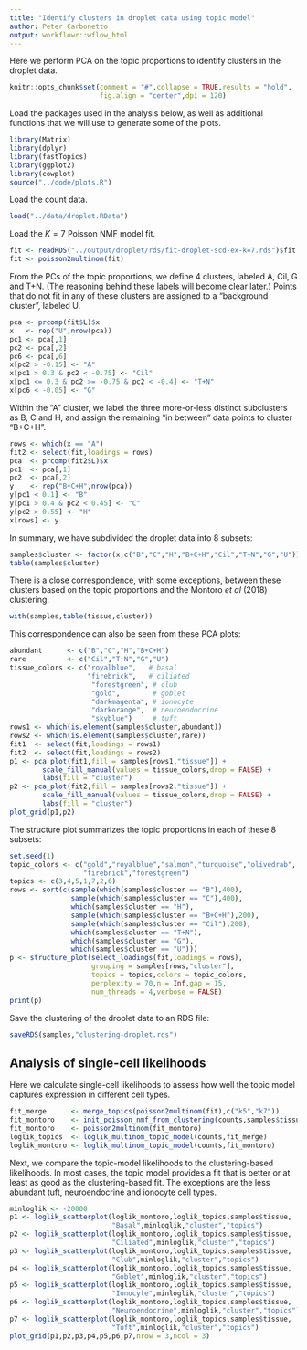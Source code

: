 ```yaml
---
title: "Identify clusters in droplet data using topic model"
author: Peter Carbonetto
output: workflowr::wflow_html
---
```


Here we perform PCA on the topic proportions to identify clusters in
the droplet data. 

```r
knitr::opts_chunk$set(comment = "#",collapse = TRUE,results = "hold",
                      fig.align = "center",dpi = 120)
```

Load the packages used in the analysis below, as well as additional
functions that we will use to generate some of the plots.

```r
library(Matrix)
library(dplyr)
library(fastTopics)
library(ggplot2)
library(cowplot)
source("../code/plots.R")
```

Load the count data.

```r
load("../data/droplet.RData")
```

Load the $K = 7$ Poisson NMF model fit.

```r
fit <- readRDS("../output/droplet/rds/fit-droplet-scd-ex-k=7.rds")$fit
fit <- poisson2multinom(fit)
```

From the PCs of the topic proportions, we define 4 clusters, labeled
A, Cil, G and T+N. (The reasoning behind these labels will become
clear later.)  Points that do not fit in any of these clusters are
assigned to a "background cluster", labeled U.

```r
pca <- prcomp(fit$L)$x
x   <- rep("U",nrow(pca))
pc1 <- pca[,1]
pc2 <- pca[,2]
pc6 <- pca[,6]
x[pc2 > -0.15] <- "A"
x[pc1 > 0.3 & pc2 < -0.75] <- "Cil"
x[pc1 <= 0.3 & pc2 >= -0.75 & pc2 < -0.4] <- "T+N"
x[pc6 < -0.05] <- "G"
```

Within the "A" cluster, we label the three more-or-less distinct
subclusters as B, C and H, and assign the remaining "in between" data
points to cluster "B+C+H".

```r
rows <- which(x == "A")
fit2 <- select(fit,loadings = rows)
pca  <- prcomp(fit2$L)$x
pc1  <- pca[,1]
pc2  <- pca[,2]
y    <- rep("B+C+H",nrow(pca))
y[pc1 < 0.1] <- "B"
y[pc1 > 0.4 & pc2 < 0.45] <- "C"
y[pc2 > 0.55] <- "H"
x[rows] <- y
```

In summary, we have subdivided the droplet data into 8 subsets:

```r
samples$cluster <- factor(x,c("B","C","H","B+C+H","Cil","T+N","G","U"))
table(samples$cluster)
```

There is a close correspondence, with some exceptions, between these
clusters based on the topic proportions and the Montoro *et al* (2018)
clustering:

```r
with(samples,table(tissue,cluster))
```

This correspondence can also be seen from these PCA plots:

```r
abundant      <- c("B","C","H","B+C+H")
rare          <- c("Cil","T+N","G","U")
tissue_colors <- c("royalblue",   # basal
                   "firebrick",   # ciliated
                    "forestgreen", # club
                    "gold",        # goblet
                    "darkmagenta", # ionocyte
                    "darkorange",  # neuroendocrine
                    "skyblue")     # tuft
rows1 <- which(is.element(samples$cluster,abundant))
rows2 <- which(is.element(samples$cluster,rare))
fit1  <- select(fit,loadings = rows1)
fit2  <- select(fit,loadings = rows2)
p1 <- pca_plot(fit1,fill = samples[rows1,"tissue"]) +
        scale_fill_manual(values = tissue_colors,drop = FALSE) +
	    labs(fill = "cluster")
p2 <- pca_plot(fit2,fill = samples[rows2,"tissue"]) +
        scale_fill_manual(values = tissue_colors,drop = FALSE) +
	    labs(fill = "cluster")
plot_grid(p1,p2)
```

The structure plot summarizes the topic proportions in each of these 8
subsets:

```r
set.seed(1)
topic_colors <- c("gold","royalblue","salmon","turquoise","olivedrab",
                  "firebrick","forestgreen")
topics <- c(3,4,5,1,7,2,6)
rows <- sort(c(sample(which(samples$cluster == "B"),400),
               sample(which(samples$cluster == "C"),400),
               which(samples$cluster == "H"),
			   sample(which(samples$cluster == "B+C+H"),200),
               sample(which(samples$cluster == "Cil"),200),
               which(samples$cluster == "T+N"),
               which(samples$cluster == "G"),
			   which(samples$cluster == "U")))
p <- structure_plot(select_loadings(fit,loadings = rows),
                    grouping = samples[rows,"cluster"],
                    topics = topics,colors = topic_colors,
  					perplexity = 70,n = Inf,gap = 15,
					num_threads = 4,verbose = FALSE)
print(p)
```

Save the clustering of the droplet data to an RDS file:

```r
saveRDS(samples,"clustering-droplet.rds")
```

Analysis of single-cell likelihoods
-----------------------------------

Here we calculate single-cell likelihoods to assess how well the topic
model captures expression in different cell types.

```r
fit_merge      <- merge_topics(poisson2multinom(fit),c("k5","k7"))
fit_montoro    <- init_poisson_nmf_from_clustering(counts,samples$tissue)
fit_montoro    <- poisson2multinom(fit_montoro)
loglik_topics  <- loglik_multinom_topic_model(counts,fit_merge)
loglik_montoro <- loglik_multinom_topic_model(counts,fit_montoro)
```

Next, we compare the topic-model likelihoods to the clustering-based
likelihoods. In most cases, the topic model provides a fit that is
better or at least as good as the clustering-based fit. The exceptions
are the less abundant tuft, neuroendocrine and ionocyte cell types.

```r
minloglik <- -20000
p1 <- loglik_scatterplot(loglik_montoro,loglik_topics,samples$tissue,
                         "Basal",minloglik,"cluster","topics")
p2 <- loglik_scatterplot(loglik_montoro,loglik_topics,samples$tissue,
                         "Ciliated",minloglik,"cluster","topics")
p3 <- loglik_scatterplot(loglik_montoro,loglik_topics,samples$tissue,
                         "Club",minloglik,"cluster","topics")
p4 <- loglik_scatterplot(loglik_montoro,loglik_topics,samples$tissue,
                         "Goblet",minloglik,"cluster","topics")
p5 <- loglik_scatterplot(loglik_montoro,loglik_topics,samples$tissue,
                         "Ionocyte",minloglik,"cluster","topics")
p6 <- loglik_scatterplot(loglik_montoro,loglik_topics,samples$tissue,
                         "Neuroendocrine",minloglik,"cluster","topics")
p7 <- loglik_scatterplot(loglik_montoro,loglik_topics,samples$tissue,
                         "Tuft",minloglik,"cluster","topics")
plot_grid(p1,p2,p3,p4,p5,p6,p7,nrow = 3,ncol = 3)
```
